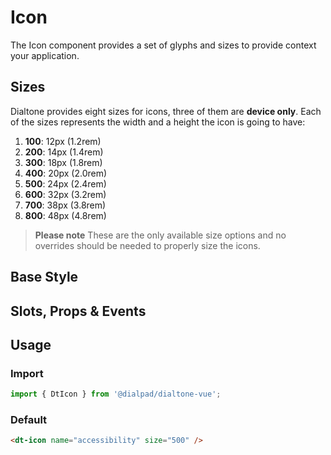 
# Icon

<Subtitle>
  The Icon component provides a set of glyphs and sizes to provide context your application.
</Subtitle>

## Sizes

Dialtone provides eight sizes for icons, three of them are **device only**. Each of the sizes represents the width and
a height the icon is going to have:

1. **100**: 12px (1.2rem)
2. **200**: 14px (1.4rem)
3. **300**: 18px (1.8rem)
4. **400**: 20px (2.0rem)
5. **500**: 24px (2.4rem)
6. **600**: 32px (3.2rem)
7. **700**: 38px (3.8rem)
8. **800**: 48px (4.8rem)

> **Please note** These are the only available size options and no overrides should be needed to properly size the icons.

## Base Style

<Canvas>
  <Story id="components-icon--default" />
</Canvas>

## Slots, Props & Events

<ArgsTable story={PRIMARY_STORY} />

## Usage

### Import

```js
import { DtIcon } from '@dialpad/dialtone-vue';
```

### Default

```html
<dt-icon name="accessibility" size="500" />
```
